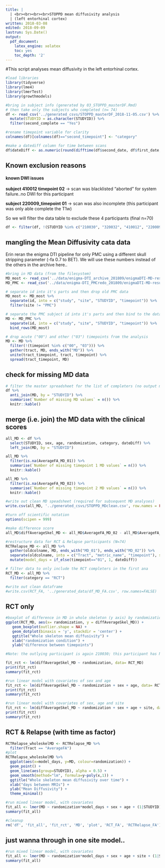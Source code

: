 ```yaml
---
title: |
  | <br><br><br><br>STOPPD mean diffusivity analysis
  | (left entorhinal cortex)
written: 2018-03-08
edited: 2018-09-09
lastrun: Sys.Date()
output: 
  pdf_document:
    latex_engine: xelatex
    toc: yes
    toc_depth: '2'
---
```


#This script analyses mean diffusivity in the left entorhinal cortex. 

```r

#load libraries
library(tidyverse)
library(lme4)
library(lmerTest)
library(growthmodels)
```

```r
#bring in subject info (generated by 03_STOPPD_masterDF.Rmd)
# then take only the subjects who completed (n= 74)
df <- read_csv('../generated_csvs/STOPPD_masterDF_2018-11-05.csv') %>%
  mutate(STUDYID = as.character(STUDYID)) %>%
  filter(second_complete == "Yes") 

#rename timepoint variable for clarity
colnames(df)[colnames(df)=="second_timepoint"] <- "category" 

#make a datediff column for time between scans
df$dateDiff <- as.numeric(round(difftime(df$second_date, df$first_date, units = "days"), 0))

```
## Known exclusion reasons

#### known DWI issues

**subject 410012 timepoint 02** -> scan was blacklisted "aborted" for system failure..no DWI for this participant

**subject 220009_timepoint 01** -> scan was also incomplete (this participant was only able complete the T1w)

So we will filter the data table to exclude these 4 participants (final n=70)

```r
df <- filter(df, !(STUDYID %in% c("210030", "320032", "410012", "220009")))
```

## mangling the Mean Diffusivity cata data

Erin reran the enigma DTI pipeline for only PMC using a different skull stripping parameter (-fa 0.7 to BET). We will use these numbers instead of the others in the archive here..

```r
#bring in MD data (from the filesystem)
MD_most <- read_csv('../data/enigma-DTI_archive_201809/enigmaDTI-MD-results.csv')
MD_PMC <- read_csv('../data/enigma-DTI_PMCredo_201809/enigmaDTI-MD-results.csv')

# separate id into it's parts and then drop old PMC data
MD_most <- MD_most %>%
  separate(id, into = c("study", "site", "STUDYID", "timepoint")) %>%
  filter(site != "PMC")

# separate the PMC subject id into it's parts and then bind to the data from the other sites 
MD <- MD_PMC %>%
  separate(id, into = c("study", "site", "STUDYID", "timepoint")) %>%
  bind_rows(MD_most)

# drop acute ("00") and other ("03") timepoints from the analysis
MD <- MD %>% 
  filter(!(timepoint %in% c("00", "03"))) %>%
  gather(tract, MD, ends_with("MD")) %>%
  unite(tract_timepoint, tract, timepoint) %>%
  spread(tract_timepoint, MD)
```


## check for missing MD data

```r
# filter the master spreadsheet for the list of completers (no output means we are ok)
df %>%
  anti_join(MD, by = "STUDYID") %>%
  summarise(`Number of missing MD values` = n()) %>%
  knitr::kable()
```

## merge (i.e. join) the MD data with the clinical scores 

```r
all_MD <- df %>%
  select(STUDYID, sex, age, randomization, category, dateDiff) %>%
  left_join(MD, by = "STUDYID")

all_MD %>%
  filter(is.na(AverageFA_MD_01)) %>%
  summarise(`Number of missing timepoint 1 MD values` = n()) %>%
  knitr::kable()
```
```r
all_MD %>%
  filter(is.na(AverageFA_MD_02)) %>%
  summarise(`Number of missing timepoint 2 MD values` = n()) %>%
  knitr::kable()
```

```r
#write out clean MD speadsheet (required for subsequent MD analyses)
write.csv(all_MD, '../generated_csvs/STOPPD_MDclean.csv', row.names = FALSE)
```



```r

#turn off scientific notation
options(scipen = 999)

#make difference score
all_MD$diffAverageSkel_MD <- all_MD$AverageFA_MD_02 - all_MD$AverageFA_MD_01

#restructure data for RCT & Relapse participants (N=74)
RCTRelapse_MD <- all_MD %>%
  gather(oldcolname, MD, ends_with("MD_01"), ends_with("MD_02")) %>%
  separate(oldcolname, into = c("Tract", "metric_name", "timepoint"), sep = "_", fill = "left") %>%
  mutate(model_days = if_else(timepoint=="01", 1, dateDiff)) 

# filter data to only include the RCT completers in the first ana
RCT_MD <- all_MD %>%
  filter(category == "RCT")

#write out clean dataframe
#write.csv(RCT_FA, '../generated_data/df_MD_FA.csv', row.names=FALSE)

```

## RCT only

```r
#boxplot of difference in MD in whole skeleton (y axis) by randomization group (x axis)
ggplot(RCT_MD, aes(x= randomization, y = diffAverageSkel_MD)) + 
   geom_boxplot(outlier.shape = NA) + 
   geom_dotplot(binaxis = 'y', stackdir = 'center') +
   ggtitle("Whole skeleton mean diffusivity") +
   xlab("randomization condition") +  
   ylab("difference between timepoints")

#Note: the outlying participant is again 210030; this participant has NOT been excluded from subsequent stats
```


```r
fit_rct <- lm(diffAverageSkel_MD ~ randomization, data= RCT_MD)
print(fit_rct)
summary(fit_rct)

#run linear model with covariates of sex and age
fit_rct <- lm(diffAverageSkel_MD ~ randomization + sex + age, data= RCT_MD)
print(fit_rct)
summary(fit_rct)

#run linear model with covariates of sex, age and site
fit_rct <- lm(diffAverageSkel_MD ~ randomization + sex + age + site, data= RCT_MD)
print(fit_rct)
summary(fit_rct)
```

## RCT & Relapse (with time as factor)


```r
RCTRelapse_wholeskelMD <- RCTRelapse_MD %>%
  filter(Tract == "AverageFA")
#plot
RCTRelapse_wholeskelMD %>%
  ggplot(aes(x=model_days, y=MD, colour=randomization)) + 
  geom_point() + 
  geom_line(aes(group=STUDYID), alpha = 0.5) + 
  geom_smooth(method="lm", formula=y~poly(x,1)) +
  ggtitle("Whole skeleton mean diffusivity over time") +    
  xlab("days between MRIs") +  
  ylab("Mean Diffusivity") +
  theme_minimal()
```

```r
#run mixed linear model, with covariates
fit_all <- lmer(MD ~ randomization*model_days + sex + age + (1|STUDYID), data= RCTRelapse_wholeskelMD)
summary(fit_all)

#cleanup
rm('df', 'fit_all', 'fit_rct', 'MD', 'plot', 'RCT_FA', 'RCTRelapse_FA')

```
## just wanna through in one site model..

```r
#run mixed linear model, with covariates
fit_all <- lmer(MD ~ randomization*model_days + sex + age + site + (1|STUDYID), data= RCTRelapse_wholeskelMD)
summary(fit_all)
```